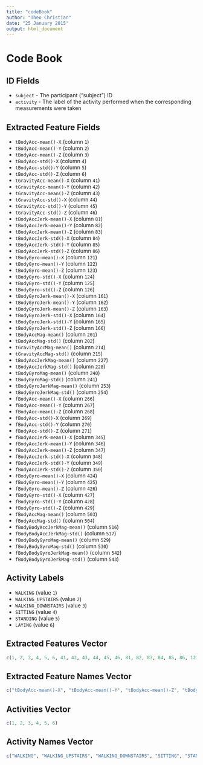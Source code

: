 ```yaml
---
title: "codeBook"
author: "Theo Christian"
date: "25 January 2015"
output: html_document
---
```


# Code Book

## ID Fields

* `subject` - The participant ("subject") ID
* `activity` - The label of the activity performed when the corresponding measurements were taken

## Extracted Feature Fields

* `tBodyAcc-mean()-X` (column `1`)
* `tBodyAcc-mean()-Y` (column `2`)
* `tBodyAcc-mean()-Z` (column `3`)
* `tBodyAcc-std()-X` (column `4`)
* `tBodyAcc-std()-Y` (column `5`)
* `tBodyAcc-std()-Z` (column `6`)
* `tGravityAcc-mean()-X` (column `41`)
* `tGravityAcc-mean()-Y` (column `42`)
* `tGravityAcc-mean()-Z` (column `43`)
* `tGravityAcc-std()-X` (column `44`)
* `tGravityAcc-std()-Y` (column `45`)
* `tGravityAcc-std()-Z` (column `46`)
* `tBodyAccJerk-mean()-X` (column `81`)
* `tBodyAccJerk-mean()-Y` (column `82`)
* `tBodyAccJerk-mean()-Z` (column `83`)
* `tBodyAccJerk-std()-X` (column `84`)
* `tBodyAccJerk-std()-Y` (column `85`)
* `tBodyAccJerk-std()-Z` (column `86`)
* `tBodyGyro-mean()-X` (column `121`)
* `tBodyGyro-mean()-Y` (column `122`)
* `tBodyGyro-mean()-Z` (column `123`)
* `tBodyGyro-std()-X` (column `124`)
* `tBodyGyro-std()-Y` (column `125`)
* `tBodyGyro-std()-Z` (column `126`)
* `tBodyGyroJerk-mean()-X` (column `161`)
* `tBodyGyroJerk-mean()-Y` (column `162`)
* `tBodyGyroJerk-mean()-Z` (column `163`)
* `tBodyGyroJerk-std()-X` (column `164`)
* `tBodyGyroJerk-std()-Y` (column `165`)
* `tBodyGyroJerk-std()-Z` (column `166`)
* `tBodyAccMag-mean()` (column `201`)
* `tBodyAccMag-std()` (column `202`)
* `tGravityAccMag-mean()` (column `214`)
* `tGravityAccMag-std()` (column `215`)
* `tBodyAccJerkMag-mean()` (column `227`)
* `tBodyAccJerkMag-std()` (column `228`)
* `tBodyGyroMag-mean()` (column `240`)
* `tBodyGyroMag-std()` (column `241`)
* `tBodyGyroJerkMag-mean()` (column `253`)
* `tBodyGyroJerkMag-std()` (column `254`)
* `fBodyAcc-mean()-X` (column `266`)
* `fBodyAcc-mean()-Y` (column `267`)
* `fBodyAcc-mean()-Z` (column `268`)
* `fBodyAcc-std()-X` (column `269`)
* `fBodyAcc-std()-Y` (column `270`)
* `fBodyAcc-std()-Z` (column `271`)
* `fBodyAccJerk-mean()-X` (column `345`)
* `fBodyAccJerk-mean()-Y` (column `346`)
* `fBodyAccJerk-mean()-Z` (column `347`)
* `fBodyAccJerk-std()-X` (column `348`)
* `fBodyAccJerk-std()-Y` (column `349`)
* `fBodyAccJerk-std()-Z` (column `350`)
* `fBodyGyro-mean()-X` (column `424`)
* `fBodyGyro-mean()-Y` (column `425`)
* `fBodyGyro-mean()-Z` (column `426`)
* `fBodyGyro-std()-X` (column `427`)
* `fBodyGyro-std()-Y` (column `428`)
* `fBodyGyro-std()-Z` (column `429`)
* `fBodyAccMag-mean()` (column `503`)
* `fBodyAccMag-std()` (column `504`)
* `fBodyBodyAccJerkMag-mean()` (column `516`)
* `fBodyBodyAccJerkMag-std()` (column `517`)
* `fBodyBodyGyroMag-mean()` (column `529`)
* `fBodyBodyGyroMag-std()` (column `530`)
* `fBodyBodyGyroJerkMag-mean()` (column `542`)
* `fBodyBodyGyroJerkMag-std()` (column `543`)

## Activity Labels

* `WALKING` (value `1`)
* `WALKING_UPSTAIRS` (value `2`)
* `WALKING_DOWNSTAIRS` (value `3`)
* `SITTING` (value `4`)
* `STANDING` (value `5`)
* `LAYING` (value `6`)

## Extracted Features Vector

```R
c(1, 2, 3, 4, 5, 6, 41, 42, 43, 44, 45, 46, 81, 82, 83, 84, 85, 86, 121, 122, 123, 124, 125, 126, 161, 162, 163, 164, 165, 166, 201, 202, 214, 215, 227, 228, 240, 241, 253, 254, 266, 267, 268, 269, 270, 271, 345, 346, 347, 348, 349, 350, 424, 425, 426, 427, 428, 429, 503, 504, 516, 517, 529, 530, 542, 543)
```

## Extracted Feature Names Vector

```R
c("tBodyAcc-mean()-X", "tBodyAcc-mean()-Y", "tBodyAcc-mean()-Z", "tBodyAcc-std()-X", "tBodyAcc-std()-Y", "tBodyAcc-std()-Z", "tGravityAcc-mean()-X", "tGravityAcc-mean()-Y", "tGravityAcc-mean()-Z", "tGravityAcc-std()-X", "tGravityAcc-std()-Y", "tGravityAcc-std()-Z", "tBodyAccJerk-mean()-X", "tBodyAccJerk-mean()-Y", "tBodyAccJerk-mean()-Z", "tBodyAccJerk-std()-X", "tBodyAccJerk-std()-Y", "tBodyAccJerk-std()-Z", "tBodyGyro-mean()-X", "tBodyGyro-mean()-Y", "tBodyGyro-mean()-Z", "tBodyGyro-std()-X", "tBodyGyro-std()-Y", "tBodyGyro-std()-Z", "tBodyGyroJerk-mean()-X", "tBodyGyroJerk-mean()-Y", "tBodyGyroJerk-mean()-Z", "tBodyGyroJerk-std()-X", "tBodyGyroJerk-std()-Y", "tBodyGyroJerk-std()-Z", "tBodyAccMag-mean()", "tBodyAccMag-std()", "tGravityAccMag-mean()", "tGravityAccMag-std()", "tBodyAccJerkMag-mean()", "tBodyAccJerkMag-std()", "tBodyGyroMag-mean()", "tBodyGyroMag-std()", "tBodyGyroJerkMag-mean()", "tBodyGyroJerkMag-std()", "fBodyAcc-mean()-X", "fBodyAcc-mean()-Y", "fBodyAcc-mean()-Z", "fBodyAcc-std()-X", "fBodyAcc-std()-Y", "fBodyAcc-std()-Z", "fBodyAccJerk-mean()-X", "fBodyAccJerk-mean()-Y", "fBodyAccJerk-mean()-Z", "fBodyAccJerk-std()-X", "fBodyAccJerk-std()-Y", "fBodyAccJerk-std()-Z", "fBodyGyro-mean()-X", "fBodyGyro-mean()-Y", "fBodyGyro-mean()-Z", "fBodyGyro-std()-X", "fBodyGyro-std()-Y", "fBodyGyro-std()-Z", "fBodyAccMag-mean()", "fBodyAccMag-std()", "fBodyBodyAccJerkMag-mean()", "fBodyBodyAccJerkMag-std()", "fBodyBodyGyroMag-mean()", "fBodyBodyGyroMag-std()", "fBodyBodyGyroJerkMag-mean()", "fBodyBodyGyroJerkMag-std()")
```

## Activities Vector

```R
c(1, 2, 3, 4, 5, 6)
```

## Activity Names Vector

```R
c("WALKING", "WALKING_UPSTAIRS", "WALKING_DOWNSTAIRS", "SITTING", "STANDING", "LAYING")
```